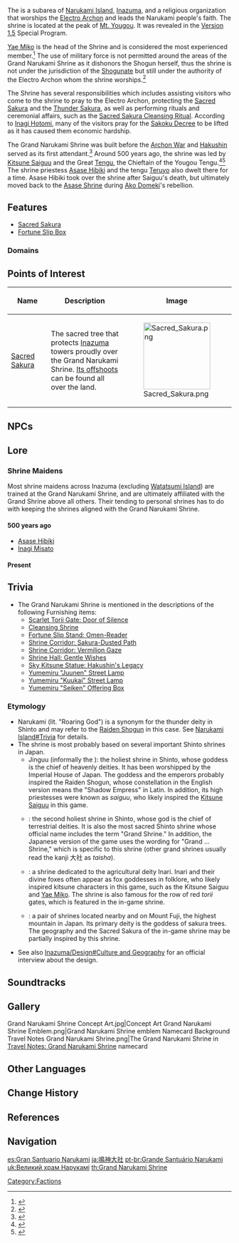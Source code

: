 {{Location Infobox
|image        = Grand Narukami Shrine.png
|type         = Subarea
|region       = Inazuma
|area         = Narukami Island
}}
{{Description|The Grand Narukami Shrine is located at the peak of Mt. Yougou and is the largest shrine in Inazuma, guarding the Sacred Sakura. It is the largest shrine in Inazuma and provides much-needed comfort and peace to the people of Inazuma in these unsettling times.}}
{{Description|The sacred tree that protects Inazuma towers proudly over the Grand Narukami Shrine. Its offshoots can be found all over the land.<br />In the past, the Inazumans believed that the [[Sacred Sakura]] would cleanse the land of its impurity through the [[Thunder Sakura]], defending the safety of earth and water alike.<br />The Sacred Sakura bestows [[Electrograna]] as its envoys to travelers that it favors, helping them to conquer adversity.|Grand Narukami Shrine: Sacred Sakura World Map description}}
The {{Lang|'''Grand Narukami Shrine'''|ja=鳴神大社|ja_rm=Narukami Ooyashiro}} is a subarea of [[Narukami Island]], [[Inazuma]], and a religious organization that worships the [[Electro Archon]] and leads the Narukami people's faith. The shrine is located at the peak of [[Mt. Yougou]]. It was revealed in the [[Version 1.5]] Special Program.

[[Yae Miko]] is the head of the Shrine and is considered the most experienced member.<ref>{{Ref/Quest|The Immovable God and the Eternal Euthymia}}</ref> The use of military force is not permitted around the areas of the Grand Narukami Shrine as it dishonors the Shogun herself, thus the shrine is not under the jurisdiction of the [[Shogunate]] but still under the authority of the Electro Archon whom the shrine worships.<ref>{{Ref/Quest|The Servant's Path}}</ref>

The Shrine has several responsibilities which includes assisting visitors who come to the shrine to pray to the Electro Archon, protecting the [[Sacred Sakura]] and the [[Thunder Sakura]], as well as performing rituals and ceremonial affairs, such as the [[Sacred Sakura Cleansing Ritual]]. According to [[Inagi Hotomi]], many of the visitors pray for the [[Sakoku Decree]] to be lifted as it has caused them economic hardship.

The Grand Narukami Shrine was built before the [[Archon War]] and [[Hakushin]] served as its first attendant.<ref>{{Ref/Book|New Chronicles of the Six Kitsune}}</ref> Around 500 years ago, the shrine was led by [[Kitsune Saiguu]] and the Great [[Tengu]], the Chieftain of the Yougou Tengu.<ref>{{Ref/ArtiSet|Shimenawa's Reminiscence}}</ref><ref>{{Ref/ArtiSet|Emblem of Severed Fate}}</ref> The shrine priestess [[Asase Hibiki]] and the tengu [[Teruyo]] also dwelt there for a time. Asase Hibiki took over the shrine after Saiguu's death, but ultimately moved back to the [[Asase Shrine]] during [[Ako Domeki]]'s rebellion.

==Features==
* [[Sacred Sakura]]
* [[Fortune Slip|Fortune Slip Box]]
===Domains===
{{Domains by Category Gallery}}

==Points of Interest==
{| class="article-table" style="width: 100%;"
! style="width: 25%;" |Name
! style="width: 55%;" |Description
! style="width: 20%;" |Image
|- id="Sacred Sakura"
|[[Sacred Sakura]]
|The sacred tree that protects [[Inazuma]] towers proudly over the Grand Narukami Shrine. [[Sakura Bloom|Its offshoots]] can be found all over the land.
|[[File:Sacred Sakura.png|150px]]
|}

==NPCs==
{{column|2|
* [[Inagi Hotomi]] &mdash; Shrine Maiden
* [[Kano Nana]] &mdash; Shrine Maiden
* [[Maki]] &mdash; Shrine Maiden
* [[Yamada]] &mdash; Merchant
* [[Kanra]]
* [[Riku]]
* [[Gendou Ringo]]}}

==Lore==
===Shrine Maidens===
Most shrine maidens across Inazuma (excluding [[Watatsumi Island]]) are trained at the Grand Narukami Shrine, and are ultimately affiliated with the Grand Shrine above all others. Their tending to personal shrines has to do with keeping the shrines aligned with the Grand Narukami Shrine.

====500 years ago====
* [[Asase Hibiki]]
* [[Inagi Misato]]

====Present====
{{column|2|
* [[Gendou Ringo]]
* [[Hanachirusato]]
* [[Inagi Hotomi]]
* [[Kano Nana]]
* [[Maki]]
* [[Miyuki]]
* [[Toda]]
}}

==Trivia==
* The Grand Narukami Shrine is mentioned in the descriptions of the following Furnishing items:
** [[Scarlet Torii Gate: Door of Silence]]
** [[Cleansing Shrine]]
** [[Fortune Slip Stand: Omen-Reader]]
** [[Shrine Corridor: Sakura-Dusted Path]]
** [[Shrine Corridor: Vermilion Gaze]]
** [[Shrine Hall: Gentle Wishes]]
** [[Sky Kitsune Statue: Hakushin's Legacy]]
** [[Yumemiru "Juunen" Street Lamp]]
** [[Yumemiru "Kuukai" Street Lamp]]
** [[Yumemiru "Seiken" Offering Box]]

===Etymology===
* Narukami (lit. "Roaring God") is a synonym for the thunder deity {{w|Raijin}} in Shinto and may refer to the [[Raiden Shogun]] in this case. See [[Narukami Island#Trivia]] for details.
* The shrine is most probably based on several important Shinto shrines in Japan.
** Jinguu (informally the {{w|Ise Grand Shrine}}): the holiest shrine in Shinto, whose goddess is the chief of heavenly deities. It has been worshipped by the Imperial House of Japan. The goddess and the emperors probably inspired the Raiden Shogun, whose constellation in the English version means the "Shadow Empress" in Latin. In addition, its high priestesses were known as ''saiguu'', who likely inspired the [[Kitsune Saiguu]] in this game.
** {{w|Izumo-taisha|Izumo Grand Shrine}}: the second holiest shrine in Shinto, whose god is the chief of terrestrial deities. It is also the most sacred Shinto shrine whose official name includes the term "Grand Shrine." In addition, the Japanese version of the game uses the wording {{lang|''Ooyashiro''|ja=大社}} for "Grand ... Shrine," which is specific to this shrine (other grand shrines usually read the kanji 大社 as ''taisha'').
** {{w|Fushimi Inari-taisha|Fushimi Inari Grand Shrine}}: a shrine dedicated to the agricultural deity Inari. Inari and their divine foxes often appear as fox goddesses in folklore, who likely inspired kitsune characters in this game, such as the Kitsune Saiguu and [[Yae Miko]]. The shrine is also famous for the row of red ''torii'' gates, which is featured in the in-game shrine.
** {{w|Fujisan Hongū Sengen Taisha|Sengen Grand Shrine}}: a pair of shrines located nearby and on Mount Fuji, the highest mountain in Japan. Its primary deity is the goddess of sakura trees. The geography and the Sacred Sakura of the in-game shrine may be partially inspired by this shrine.
* See also [[Inazuma/Design#Culture and Geography]] for an official interview about the design.

==Soundtracks==
{{Soundtracks by Category Table|Grand Narukami Shrine Soundtracks|header=Grand Narukami Shrine}}

==Gallery==
<gallery hideaddbutton="true" captionalign="center">
Grand Narukami Shrine Concept Art.jpg|Concept Art
Grand Narukami Shrine Emblem.png|Grand Narukami Shrine emblem
Namecard Background Travel Notes Grand Narukami Shrine.png|The Grand Narukami Shrine in [[Travel Notes: Grand Narukami Shrine]] namecard
</gallery>

==Other Languages==
{{Other Languages
|en      = Grand Narukami Shrine
|zhs     = 鸣神大社
|zhs_rm  = Míngshén Dàshè
|zht     = 鳴神大社
|zht_rm  = Míngshén Dàshè
|zh_tl   = Thunder God Grand Shrine{{Sino|zh|ja}}
|ja      = {{Rubi|鳴|なる|神|かみ|大|おお|社|やしろ}}
|ja_rm   = Narukami Ooyashiro<ref>{{Ref/Quest|A Swordmaster's Path Is Paved With Broken Blades|note=Japanese Voice-Overs}}</ref>
|ja_tl   = Thunder God Grand Shrine
|ko      = 나루카미 다이샤
|ko_rm   = Narukami Daisya
|ko_tl   = Narukami Taisha
|es      = Gran Santuario Narukami
|es_tl   = Grand Narukami Sanctuary
|fr      = Sanctuaire de Narukami
|fr_tl   = Sanctuary of Narukami
|ru      = Великий храм Наруками
|ru_tl   = Great Narukami Temple
|th      = Grand Narukami Shrine
|vi      = Đền Narukami
|vi_tl   = Narukami Shrine
|de      = Großer Narukami-Schrein
|de_tl   = Grand Narukami Shrine
|id      = Grand Narukami Shrine
|pt      = Grande Santuário Narukami
|pt_tl   = Great Narukami Sanctuary
}}

==Change History==
{{Change History|2.0}}

==References==
{{Reflist|2}}

==Navigation==
{{Faction Navbox|state=collapsed}}
{{Area Navbox|Inazuma}}

[[es:Gran Santuario Narukami]]
[[ja:鳴神大社]]
[[pt-br:Grande Santuário Narukami]]
[[uk:Великий храм Нарукамі]]
[[th:Grand Narukami Shrine]]
[[Category:Factions]]